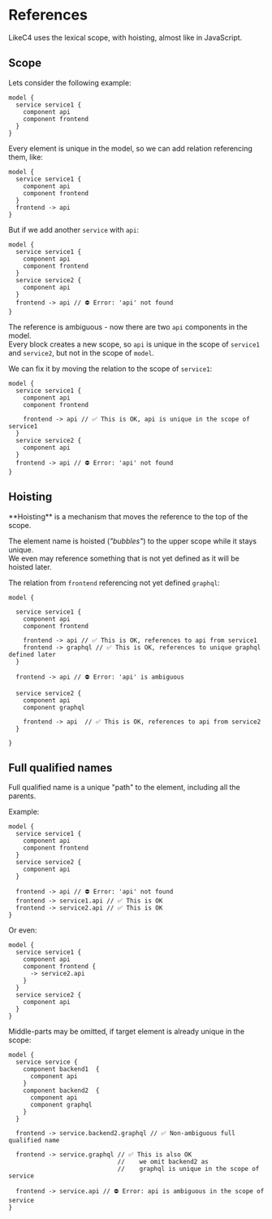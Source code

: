 
# References

LikeC4 uses the lexical scope, with hoisting, almost like in JavaScript.

## Scope

Lets consider the following example:

```likec4 filename="references.c4"
model {
  service service1 {
    component api
    component frontend
  }
}
```

Every element is unique in the model, so we can add relation referencing them, like:

```likec4 {6} filename="references.c4"
model {
  service service1 {
    component api
    component frontend
  }
  frontend -> api
}
```

But if we add another `service` with `api`:

```likec4 {6-9} filename="references.c4"
model {
  service service1 {
    component api
    component frontend
  }
  service service2 {
    component api
  }
  frontend -> api // ⛔️ Error: 'api' not found
}
```

The reference is ambiguous - now there are two `api` components in the model.   
Every block creates a new scope, so `api` is unique in the scope of `service1` and `service2`, but not in the scope of `model`.  

We can fix it by moving the relation to the scope of `service1`:

```likec4 {6} filename="references.c4" 
model {
  service service1 {
    component api
    component frontend

    frontend -> api // ✅ This is OK, api is unique in the scope of service1
  }
  service service2 {
    component api
  }  
  frontend -> api // ⛔️ Error: 'api' not found
}
```

## Hoisting

<Callout type="info" emoji="ℹ️">
  **Hoisting** is a mechanism that moves the reference to the top of the scope.
</Callout>

The element name is hoisted (_"bubbles"_) to the upper scope while it stays unique.  
We even may reference something that is not yet defined as it will be hoisted later.

The relation from `frontend` referencing not yet defined `graphql`:

```likec4 copy filename="nested-elements.c4"
model {
  
  service service1 {
    component api
    component frontend

    frontend -> api // ✅ This is OK, references to api from service1
    frontend -> graphql // ✅ This is OK, references to unique graphql defined later
  }  

  frontend -> api // ⛔️ Error: 'api' is ambiguous

  service service2 {
    component api
    component graphql

    frontend -> api  // ✅ This is OK, references to api from service2
  }  
  
}
```

## Full qualified names

Full qualified name is a unique "path" to the element, including all the parents.

Example:

```likec4 filename="references.c4"
model {
  service service1 {
    component api
    component frontend
  }
  service service2 {
    component api
  }

  frontend -> api // ⛔️ Error: 'api' not found
  frontend -> service1.api // ✅ This is OK
  frontend -> service2.api // ✅ This is OK
}
```

Or even:

```likec4 filename="references.c4"
model {
  service service1 {
    component api
    component frontend {
      -> service2.api 
    }
  }
  service service2 {
    component api
  }
}
```

Middle-parts may be omitted, if target element is already unique in the scope:

```likec4 filename="references.c4"
model {
  service service {
    component backend1  {
      component api
    }
    component backend2  {
      component api
      component graphql
    }  
  }

  frontend -> service.backend2.graphql // ✅ Non-ambiguous full qualified name

  frontend -> service.graphql // ✅ This is also OK
                              //    we omit backend2 as
                              //    graphql is unique in the scope of service

  frontend -> service.api // ⛔️ Error: api is ambiguous in the scope of service
}
```
